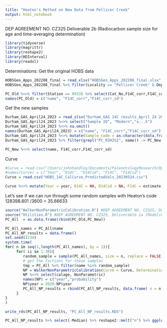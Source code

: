 ```yaml
---
title: "Heaton's Method on New Data from Pellicer Creek"
output: html_notebook
---
```

DEP AGREEMENT NO. CZ325 Deliverable 2b (Radiocarbon sample size for age and time-averaging determination)

```r
library(tidyverse)
library(magrittr)
library(reshape2)
library(HDInterval)
library(readxl)
```

Determinations:
Get the original HOBS data
```r

HOBSGeo_Apps_202208_final = read_xlsx("HOBSGeo_Apps_202208_final.xlsx", sheet = "DR3", skip = 31 )
HOBSGeo_Apps_202208_final %>% filter(Locality == "Pellicer Creek" & Depth == "25-35cm" ) -> PC_Old

PC_Old %<>% filter(Station == 8933) %>% select(Cat_No,F14C_corr,F14C_corr_sd)
names(PC_Old) = c("name", "F14C_corr","F14C_corr_sd")
```

Get the new samples

```r
Durham_GAS_April24_2023 = read_xlsx("Durham_GAS 14C results_April 24 2023.xlsx", skip = 1)
Durham_GAS_April24_2023 %<>% select("Sample ID", "Modern","±...5")
Durham_GAS_April24_2023 %<>% na.omit()
names(Durham_GAS_April24_2023) = c("name", "F14C_corr","F14C_corr_sd")
Durham_GAS_April24_2023 %<>% mutate(Sample_code = as.character(data.frame(strsplit(name, " "))[1,]))
Durham_GAS_April24_2023 %>% filter(grepl("PC_R3H2S2", name)) -> PC_New

PC_New %<>% select(name, F14C_corr,F14C_corr_sd)
```


Curve
```r
#Curve = read.csv("/Users/johnhandley/Documents/PaleontologyResearch/Oysters/HOBS/Contract work/Comparisons/Kowalewski_NP/Curves/bombBahamasto10000calBP.14c", sep = "\t")
#names(Curve) = c("Year", "D14C", "D14Csd", "F14C", "F14Csd")
Curve = read.csv("HOBS_14C_CalCurve_PredictedVals_20230524.csv")

Curve %<>% mutate(Year = year, D14C = NA, D14Csd = NA, F14C = estimate, F14Csd = esterror) %>% select(-contains(c("q", "est"))) %>% select(-year)
```



Let's see if we can run through some random samples with Heaton's code
128398.801 /3600 = 35.66633
```r
source("WalkerNonParametricCalibration.R") #DEP AGREEMENT NO. CZ325, Deliverable 1a (Modeling approach to age and time-averaging estimation)
source("Utilities.R") #DEP AGREEMENT NO. CZ325, Deliverable 1a (Modeling approach to age and time-averaging estimation)
PC_All  = as.data.frame(rbind(PC_Old,PC_New))

PC_All_names = PC_All$name
PC_All_NP_results = data.frame()
set.seed(1234)
system.time(
for( n in seq(3,length(PC_All_names), by = 1)){ 
     for( ii in 1:30){ 
        random_sample = sample(PC_All_names, size = n, replace = FALSE)
        # get the factions for these samples
        tmp = PC_All %>% filter(name %in% random_sample)
        NP = WalkerNonParametricCalibration(Curve = Curve, Determinations = tmp)
        NP %<>% select(calage, NonParametric)
        names(NP) = c("year","probability")
        NP$year = 2020-NP$year
        PC_All_NP_results = rbind(PC_All_NP_results, data.frame( n = n, NP_IQR = Posterior_IQR(NP), NP_95 = Posterior_IQR(NP, lo = 0.025, hi = 0.975), NP_HDI = HDI(NP), Median = Median(NP)))
     }
}
)

```

```r
write_rds(PC_All_NP_results, "PC_All_NP_results.RDS")
```
```r
PC_All_NP_results %>% select(-Median) %>% reshape2::melt("n") %>% ggplot(aes(x = n, y = value)) + geom_jitter(width = 0.2, alpha =0.5, size = 0.5) + geom_smooth(color = "orange") + facet_wrap(~variable) + ggtitle("Pellicer Creek")
```
